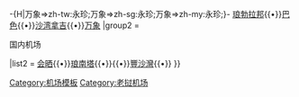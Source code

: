 <noinclude>-{H|万象=>zh-tw:永珍;万象=>zh-sg:永珍;万象=>zh-my:永珍;}-
</noinclude>{{Navbox
|name = 老挝机场
|title = {{flagicon|Laos}} [[老挝机场列表|老挝机场]]
|group1 = <div class="center">国际机场</div>
|list1 = [[阿速坡国际机场|阿速坡]]{{•}}[[琅勃拉邦国际机场|琅勃拉邦]]{{•}}[[巴色国际机场|巴色]]{{•}}[[沙湾拿吉机场|沙湾拿吉]]{{•}}[[瓦岱国际机场|万象]]
|group2 = <div class="center">国内机场</div>
|list2 = [[会晒机场|会晒]]{{•}}[[琅南塔機場|琅南塔]]{{•}}{{link-en|乌多姆塞机场|Oudomsay Airport|乌多姆塞}}{{•}}[[川壙機場|豐沙灣]]{{•}}{{link-en|沙耶武里机场|Sayaboury Airport|沙耶武里}}
}}<noinclude>
[[Category:机场模板]]
[[Category:老挝机场]]
</noinclude>